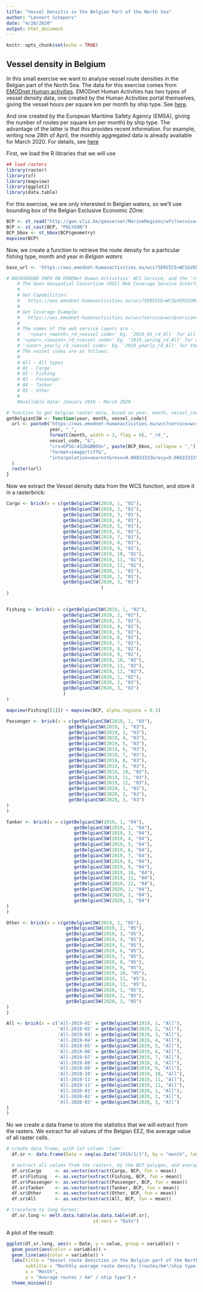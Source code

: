 ---
title: "Vessel Densitis in the Belgian Part of the North Sea"
author: "Lennert Schepers"
date: "4/28/2020"
output: html_document
---

```{r setup, include=FALSE}
knitr::opts_chunk$set(echo = TRUE)
```

## Vessel density in Belgium

In this small exercise we want to analyse vessel route densities in the Belgian part of the North Sea.
The data for this exercise comes from [EMODnet Human activities](https://www.emodnet-humanactivities.eu/).
EMODnet Human Activities has two types of vessel density data, one created by the Human Activities portal themselves, giving the vessel hours per square km per month by ship type. See [here](https://www.emodnet-humanactivities.eu/search-results.php?dataname=Vessel+Density+).

And one created by the European Maritime Safety Agency (EMSA), giving the number of routes per square km per month) by ship type. The advantage of the latter is that this provides recent information. For example, writing now 28th of April, the monthly aggregated data is already available for March 2020. For details, see [here](https://www.emodnet-humanactivities.eu/search-results.php?dataname=Route+density+%28source%3A+EMSA%29) 

First, we load the R libraries that we will use
```{r libs, message = FALSE, warning = FALSE}
## load rasters
library(raster)
library(sf)
library(mapview)
library(ggplot2)
library(data.table)
```

For this exercise, we are only interested in Belgian waters, so we'll use bounding box of the Belgian Exclusive Economic ZOne:
```{r, message = FALSE, warning = FALSE}
BCP <- st_read("http://geo.vliz.be/geoserver/MarineRegions/wfs?service=WFS&version=2.0.0&request=GetFeature&typeNames=eez&cql_filter=mrgid=%273293%27&outputFormat=application/json")
BCP <- st_cast(BCP, "POLYGON")
BCP_bbox <- st_bbox(BCP$geometry)
mapview(BCP)
```


Now, we create a function to retrieve the route density for a particular fishing type, month and year *in Belgian waters*

```{r WCS function, message = FALSE, warning = FALSE}
base_url <- 'https://ows.emodnet-humanactivities.eu/wcs?SERVICE=WCS&VERSION=1.0.0&request=GetCapabilities'

# BACKGROUND INFO ON EMODNet Human Activities' WCS Service, and the 'route density maps'
    # The Open Geospatial Consortium (OGC) Web Coverage Service Interface Standard (WCS) defines Web-based retrieval of coverages – that is, digital geospatial information representing space/time-varying phenomena.
    #
    # Get Capabilities:
    #   https://ows.emodnet-humanactivities.eu/wcs?SERVICE=WCS&VERSION=1.0.0&request=GetCapabilities
    #
    # Get Coverage Example:
    #   https://ows.emodnet-humanactivities.eu/wcs?service=wcs&version=1.0.0&request=getcoverage&coverage=emodnet:2019_01_rd_All&crs=EPSG:4326&BBOX=15,20.5,30,32.5&format=image/tiff&interpolation=nearest&resx=0.00833333&resy=0.00833333
    #
    # The names of the web service layers are -
    #   '<year>_<month>_rd_<vessel code>' Eg. '2019_01_rd_All' for all vessels during January 2019
    # '<year>_<season>_rd_<vessel code>' Eg. '2019_spring_rd_All' for all vessels during Spring 2019
    # '<year>_yearly_rd_<vessel code>' Eg. '2019_yearly_rd_All' for the total of all vessels during 2019.
    # The vessel codes are as follows:
    #
    # All - All types
    # 01 - Cargo
    # 02 - Fishing
    # 03 - Passenger
    # 04 - Tanker
    # 05 - Other
    #
    #Available data: January 2019 - March 2020

# function to get belgian raster data, based on year, month, vessel_code
getBelgianCSW <- function(year, month, vessel_code){
  url <- paste0("https://ows.emodnet-humanactivities.eu/wcs?service=wcs&version=1.0.0&request=getcoverage&coverage=emodnet:",
                year, "_",
                formatC(month, width = 2, flag = 0), "_rd_",
                vessel_code, "&",
                "crs=EPSG:4326&BBOX=", paste(BCP_bbox, collapse = ","), "&",
                "format=image/tiff&",
                "interpolation=nearest&resx=0.00833333&resy=0.00833333"
  )
  raster(url)
}

```

Now we extract the Vessel density data from the WCS function, and store it in a rasterbrick:

```{r get_WCS_data, message = FALSE, warning = FALSE}

Cargo <- brick(x = c(getBelgianCSW(2019, 1, "01"),
                     getBelgianCSW(2019, 2, "01"),
                     getBelgianCSW(2019, 3, "01"),
                     getBelgianCSW(2019, 4, "01"),
                     getBelgianCSW(2019, 5, "01"),
                     getBelgianCSW(2019, 6, "01"),
                     getBelgianCSW(2019, 7, "01"),
                     getBelgianCSW(2019, 8, "01"),
                     getBelgianCSW(2019, 9, "01"),
                     getBelgianCSW(2019, 10, "01"),
                     getBelgianCSW(2019, 11, "01"),
                     getBelgianCSW(2019, 12, "01"),
                     getBelgianCSW(2020, 1, "01"),
                     getBelgianCSW(2020, 2, "01"),
                     getBelgianCSW(2020, 3, "01")
                                   )
)


Fishing <- brick(x = c(getBelgianCSW(2019, 1, "02"),
                     getBelgianCSW(2019, 2, "02"),
                     getBelgianCSW(2019, 3, "02"),
                     getBelgianCSW(2019, 4, "02"),
                     getBelgianCSW(2019, 5, "02"),
                     getBelgianCSW(2019, 6, "02"),
                     getBelgianCSW(2019, 7, "02"),
                     getBelgianCSW(2019, 8, "02"),
                     getBelgianCSW(2019, 9, "02"),
                     getBelgianCSW(2019, 10, "02"),
                     getBelgianCSW(2019, 11, "02"),
                     getBelgianCSW(2019, 12, "02"),
                     getBelgianCSW(2020, 1, "02"),
                     getBelgianCSW(2020, 2, "02"),
                     getBelgianCSW(2020, 3, "02")
                     )
)

mapview(Fishing[[1]]) + mapview(BCP, alpha.regions = 0.1)

Passenger <- brick(x = c(getBelgianCSW(2019, 1, "03"),
                       getBelgianCSW(2019, 2, "03"),
                       getBelgianCSW(2019, 3, "03"),
                       getBelgianCSW(2019, 4, "03"),
                       getBelgianCSW(2019, 5, "03"),
                       getBelgianCSW(2019, 6, "03"),
                       getBelgianCSW(2019, 7, "03"),
                       getBelgianCSW(2019, 8, "03"),
                       getBelgianCSW(2019, 9, "03"),
                       getBelgianCSW(2019, 10, "03"),
                       getBelgianCSW(2019, 11, "03"),
                       getBelgianCSW(2019, 12, "03"),
                       getBelgianCSW(2020, 1, "03"),
                       getBelgianCSW(2020, 2, "03"),
                       getBelgianCSW(2020, 3, "03")
)
)

Tanker <- brick(x = c(getBelgianCSW(2019, 1, "04"),
                         getBelgianCSW(2019, 2, "04"),
                         getBelgianCSW(2019, 3, "04"),
                         getBelgianCSW(2019, 4, "04"),
                         getBelgianCSW(2019, 5, "04"),
                         getBelgianCSW(2019, 6, "04"),
                         getBelgianCSW(2019, 7, "04"),
                         getBelgianCSW(2019, 8, "04"),
                         getBelgianCSW(2019, 9, "04"),
                         getBelgianCSW(2019, 10, "04"),
                         getBelgianCSW(2019, 11, "04"),
                         getBelgianCSW(2019, 12, "04"),
                         getBelgianCSW(2020, 1, "04"),
                         getBelgianCSW(2020, 2, "04"),
                         getBelgianCSW(2020, 3, "04")
)
)

Other <- brick(x = c(getBelgianCSW(2019, 1, "05"),
                      getBelgianCSW(2019, 2, "05"),
                      getBelgianCSW(2019, 3, "05"),
                      getBelgianCSW(2019, 4, "05"),
                      getBelgianCSW(2019, 5, "05"),
                      getBelgianCSW(2019, 6, "05"),
                      getBelgianCSW(2019, 7, "05"),
                      getBelgianCSW(2019, 8, "05"),
                      getBelgianCSW(2019, 9, "05"),
                      getBelgianCSW(2019, 10, "05"),
                      getBelgianCSW(2019, 11, "05"),
                      getBelgianCSW(2019, 12, "05"),
                      getBelgianCSW(2020, 1, "05"),
                      getBelgianCSW(2020, 2, "05"),
                      getBelgianCSW(2020, 3, "05")
)
)

All <- brick(x = c('All-2019-01' = getBelgianCSW(2019, 1, "All"),
                   'All-2019-02' = getBelgianCSW(2019, 2, "All"),
                   'All-2019-03' = getBelgianCSW(2019, 3, "All"),
                   'All-2019-04' = getBelgianCSW(2019, 4, "All"),
                   'All-2019-05' = getBelgianCSW(2019, 5, "All"),
                   'All-2019-06' = getBelgianCSW(2019, 6, "All"),
                   'All-2019-07' = getBelgianCSW(2019, 7, "All"),
                   'All-2019-08' = getBelgianCSW(2019, 8, "All"),
                   'All-2019-09' = getBelgianCSW(2019, 9, "All"),
                   'All-2019-10' = getBelgianCSW(2019, 10, "All"),
                   'All-2019-11' = getBelgianCSW(2019, 11, "All"),
                   'All-2019-12' = getBelgianCSW(2019, 12, "All"),
                   'All-2020-01' = getBelgianCSW(2020, 1, "All"),
                   'All-2020-02' = getBelgianCSW(2020, 2, "All"),
                   'All-2020-03' = getBelgianCSW(2020, 3, "All")
)
)
```

No we create a data frame to store the statistics that we will extract from the rasters.
We extract for all values of the Belgian EEZ, the average value of all raster cells.

```{r, message = FALSE, warning = FALSE}
# create data frame, with 1st column 'time'
  df.sr <- data.frame(Date = seq(as.Date("2019/1/1"), by = "month", length.out = 15))

  # extract all values from the rasters, by the BCP polygon, and average the values.
  df.sr$Cargo     <- as.vector(extract(Cargo, BCP, fun = mean))
  df.sr$Fishing   <- as.vector(extract(Fishing, BCP, fun = mean))
  df.sr$Passenger <- as.vector(extract(Passenger, BCP, fun = mean))
  df.sr$Tanker    <- as.vector(extract(Tanker, BCP, fun = mean))
  df.sr$Other     <- as.vector(extract(Other, BCP, fun = mean))
  df.sr$All       <- as.vector(extract(All, BCP, fun = mean))

# transform to long format:
  df.sr.long <- melt.data.table(as.data.table(df.sr),
                                id.vars = "Date")
```

A plot of the result:

```{r plot, message = FALSE, warning = FALSE}

ggplot(df.sr.long, aes(x = Date, y = value, group = variable)) +
  geom_point(aes(color = variable)) +
  geom_line(aes(color = variable)) +
  labs(title = "Vessel route densities in the Belgian part of the North Sea",
       subtitle = "Monthly average route density (routes/km²/ship type) for the Belgian EEZ",
       x = "Month",
       y = "Average routes / km² / ship type") +
  theme_minimal()
```

